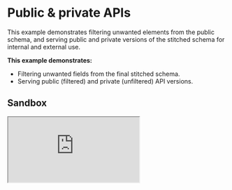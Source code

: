 # Public &amp; private APIs

This example demonstrates filtering unwanted elements from the public schema, and serving public and private versions of the stitched schema for internal and external use.

**This example demonstrates:**

- Filtering unwanted fields from the final stitched schema.
- Serving public (filtered) and private (unfiltered) API versions.

## Sandbox

<iframe
  src="https://codesandbox.io/embed/github/ardatan/schema-stitching/tree/master/examples/public-and-private-apis?fontsize=14&hidenavigation=1&theme=dark"
  className="mt-6 w-full h-[500px] rounded-md"
  title="public-and-private-apis"
  allow="geolocation; microphone; camera; midi; vr; accelerometer; gyroscope; payment; ambient-light-sensor; encrypted-media; usb"
  sandbox="allow-modals allow-forms allow-popups allow-scripts allow-same-origin"
/>

> You can also see the project on GitHub [here](https://github.com/ardatan/schema-stitching/tree/master/examples/public-and-private-apis).

The following services are available for interactive queries:

- **Public (filtered) gateway:** http://localhost:4000/public/graphql
- **Private (unfiltered) gateway:** http://localhost:4000/private/graphql

For simplicity, all subservices in this example are run locally by the gateway server. You could easily break out any subservice into a standalone remote server following the [combining local and remote schemas](../combining-local-and-remote-schemas) example.

## Summary

- Go to the [private gateway](http://localhost:4000/private/graphql) and open the documentation sidebar.
- Now go to the [public gateway](http://localhost:4000/public/graphql) and compare the documentation sidebar.

The last step in composing a clean and elegant gateway schema is to remove internal implementation details that should not be made available to the general public. You'll notice that the private gateway includes all artifacts of our original stitched schema, including underscored service names such as `_sdl`, `_users` and `_products`, and the underscored argument `_scope`. By constrast, the public gateway has removed these. This is quite simple using `filterSchema` and `pruneSchema` helpers from GraphQL Tools utils:

```ts
import { filterSchema, pruneSchema } from '@graphql-tools/utils'

const privateSchema = makeGatewaySchema()
const publicSchema = pruneSchema(
  filterSchema({
    schema: privateSchema,
    rootFieldFilter: (type, fieldName) => !fieldName.startsWith('_'),
    fieldFilter: (type, fieldName) => !fieldName.startsWith('_'),
    argumentFilter: (typeName, fieldName, argName) => !argName.startsWith('_')
  })
)
```

Filtering a schema will remove unwanted elements, and pruning it will cleanup orphans. This results in two versions of our schema: the complete original schema, and the groomed public schema. Each of these schemas may be served at their own endpoint&mdash;this gives public consumers one API with access limitations, while the complete set of fields remain available for internal purposes at another location:

```ts
export const gatewayApp = createRouter()

gatewayApp.all(
  '/private/graphql',
  createYoga({
    schema: privateSchema,
    maskedErrors: false,
    graphqlEndpoint: '/private/graphql',
    graphiql: {
      title: 'Private API'
    }
  })
)

gatewayApp.all(
  '/public/graphql',
  createYoga({
    schema: publicSchema,
    maskedErrors: false,
    graphqlEndpoint: '/public/graphql',
    graphiql: {
      title: 'Public API'
    }
  })
)
```
